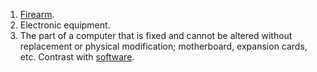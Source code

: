 # [[Firearm]].
# Electronic equipment.
# The part of a computer that is fixed and cannot be altered without replacement or physical modification; motherboard, expansion cards, etc.  Contrast with [[software]].